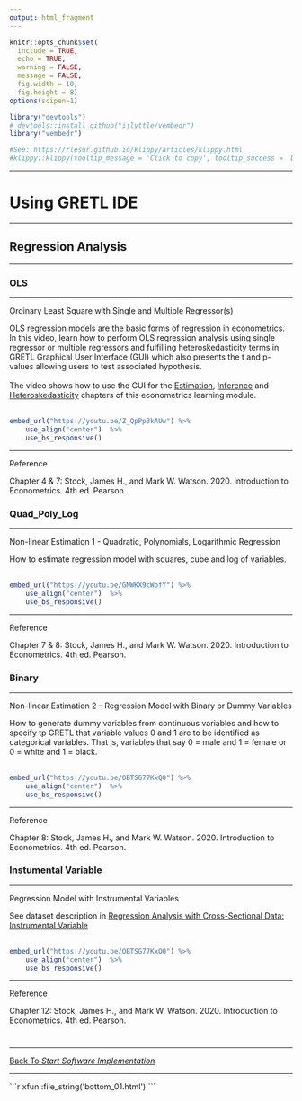 ---
output: html_fragment
---

<!--..........................................................................-->
<!--..........................................................................-->

```{r,include=FALSE}
knitr::opts_chunk$set(
  include = TRUE,
  echo = TRUE,
  warning = FALSE,
  message = FALSE,
  fig.width = 10,
  fig.height = 8)
options(scipen=1)
```

```{r,include=FALSE}
library("devtools")
# devtools::install_github("ijlyttle/vembedr")
library("vembedr")
```

```{r,klippy, echo=FALSE, include=TRUE}
#See: https://rlesur.github.io/klippy/articles/klippy.html
#klippy::klippy(tooltip_message = 'Click to copy', tooltip_success = 'Done', position = c('top', 'right'))
```

<!--..........................................................................-->
<!--..........................................................................-->

<hr />

<!--..........................................................................-->
# Using GRETL IDE
<!--..........................................................................-->

<hr />

<!--..........................................................................-->
## Regression Analysis {.tabset .tabset-fade}
<!--..........................................................................-->

<hr />

<!--..........................................................................-->
### OLS {.tabset .tabset-fade}
<!--..........................................................................-->

<hr />

<p class="head02">
Ordinary Least Square with Single and Multiple Regressor(s)
</p>

OLS regression models are the basic forms of regression in econometrics. In this video, learn how to perform OLS regression analysis using single regressor or multiple regressors and fulfilling heteroskedasticity terms in GRETL Graphical User Interface (GUI) which also presents the t and p-values allowing users to test associated hypothesis.
<br>
</br>
The video shows how to use the GUI for the [Estimation](./01_Section/01_Section_XX.html), [Inference](./02_Section/02_Section_XX.html) and [Heteroskedasticity](./03_Section/03_Section_XX.html) chapters of this econometrics learning module.
<br>
</br>

```{r, include=TRUE,echo=FALSE}
embed_url("https://youtu.be/Z_QpPp3kAUw") %>%
    use_align("center")  %>%
    use_bs_responsive()
```


<!--..........................................................................-->
<hr />

<p class="head02">
Reference
</p>

Chapter 4 & 7: Stock, James H., and Mark W. Watson. 2020. Introduction to Econometrics. 4th ed. Pearson.


<!--..........................................................................-->
### Quad_Poly_Log {.tabset .tabset-fade}
<!--..........................................................................-->

<hr />

<p class="head02">
Non-linear Estimation 1 - Quadratic, Polynomials, Logarithmic Regression
</p>

How to estimate regression model with squares, cube and log of variables.
<br>
</br>

```{r, include=TRUE,echo=FALSE}
embed_url("https://youtu.be/GNWKX9cWofY") %>%
    use_align("center")  %>%
    use_bs_responsive()
```

<!--..........................................................................-->
<hr />

<p class="head02">
Reference
</p>

Chapter 7 & 8: Stock, James H., and Mark W. Watson. 2020. Introduction to Econometrics. 4th ed. Pearson.

<!--..........................................................................-->
### Binary {.tabset .tabset-fade}
<!--..........................................................................-->

<hr />

<p class="head02">
Non-linear Estimation 2 - Regression Model with Binary or Dummy Variables
</p>

How to generate dummy variables from continuous variables and how to specify tp GRETL that variable values 0 and 1 are to be identified as categorical variables. That is, variables that say 0 = male and 1 = female or 0 = white and 1 = black.
<br>
</br>

```{r, include=TRUE,echo=FALSE}
embed_url("https://youtu.be/OBTSG77KxQ0") %>%
    use_align("center")  %>%
    use_bs_responsive()
```

<!--..........................................................................-->
<hr />

<p class="head02">
Reference
</p>

Chapter 8: Stock, James H., and Mark W. Watson. 2020. Introduction to Econometrics. 4th ed. Pearson.

<!--..........................................................................-->
### Instumental Variable {.tabset .tabset-fade}
<!--..........................................................................-->

<hr />

<p class="head02">
Regression Model with Instrumental Variables
</p>

See dataset description in [Regression Analysis with Cross-Sectional Data: Instrumental Variable](./04_Section/04_Section_XX.html)
<br>
</br>

```{r, include=TRUE,echo=FALSE}
embed_url("https://youtu.be/OBTSG77KxQ0") %>%
    use_align("center")  %>%
    use_bs_responsive()
```

<!--..........................................................................-->
<hr />

<p class="head02">
Reference
</p>

Chapter 12: Stock, James H., and Mark W. Watson. 2020. Introduction to Econometrics. 4th ed. Pearson.

<!--..........................................................................-->
#
<!--..........................................................................-->


<!--..........................................................................-->
<!--..........................................................................-->

<!-- ## References -->

<!-- <hr /> -->

<!-- <p class="head01"> -->
<!-- References -->
<!-- </p> -->

<!--..........................................................................-->
## 
<!--..........................................................................-->

<!--..........................................................................-->
<hr />

<p class="back01">
[Back To *Start Software Implementation*](../../index.html)
</p>

<!--..........................................................................-->
<hr />





<!--..........................................................................--> 
<!-- THIS IS THE END --> 

<!-- Include bottom -->

````{=html}
```{r, include=TRUE, echo=FALSE, results='asis'}
xfun::file_string('bottom_01.html')
```
````